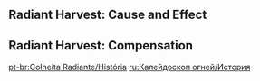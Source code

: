 {{Event Tabs
|gallery = false
}}

==Radiant Harvest: Cause and Effect==
{{Transclude|Radiant Harvest: Cause and Effect|Dialogue|main=1|top=1}}

==Radiant Harvest: Compensation==
{{Transclude|Radiant Harvest: Compensation|Dialogue|main=1|top=1}}

[[pt-br:Colheita Radiante/História]]
[[ru:Калейдоскоп огней/История]]